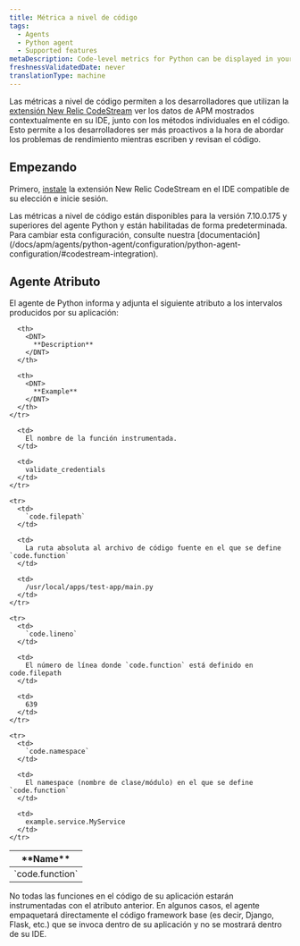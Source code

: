 ```yaml
---
title: Métrica a nivel de código
tags:
  - Agents
  - Python agent
  - Supported features
metaDescription: Code-level metrics for Python can be displayed in your IDE using the New Relic CodeStream extension.
freshnessValidatedDate: never
translationType: machine
---
```


Las métricas a nivel de código permiten a los desarrolladores que utilizan la [extensión New Relic CodeStream](/docs/codestream/observability/code-level-metrics) ver los datos de APM mostrados contextualmente en su IDE, junto con los métodos individuales en el código. Esto permite a los desarrolladores ser más proactivos a la hora de abordar los problemas de rendimiento mientras escriben y revisan el código.

## Empezando

Primero, [instale](/docs/codestream/start-here/install-codestream) la extensión New Relic CodeStream en el IDE compatible de su elección e inicie sesión.

<Callout variant="important">
  Las métricas a nivel de código están disponibles para la versión 7.10.0.175 y superiores del agente Python y están habilitadas de forma predeterminada. Para cambiar esta configuración, consulte nuestra [documentación](/docs/apm/agents/python-agent/configuration/python-agent-configuration/#codestream-integration).
</Callout>

## Agente Atributo

El agente de Python informa y adjunta el siguiente atributo a los intervalos producidos por su aplicación:

<table>
  <thead>
    <tr>
      <th>
        <DNT>
          **Name**
        </DNT>
      </th>

      <th>
        <DNT>
          **Description**
        </DNT>
      </th>

      <th>
        <DNT>
          **Example**
        </DNT>
      </th>
    </tr>
  </thead>

  <tbody>
    <tr>
      <td>
        `code.function`
      </td>

      <td>
        El nombre de la función instrumentada.
      </td>

      <td>
        validate_credentials
      </td>
    </tr>

    <tr>
      <td>
        `code.filepath`
      </td>

      <td>
        La ruta absoluta al archivo de código fuente en el que se define `code.function`
      </td>

      <td>
        /usr/local/apps/test-app/main.py
      </td>
    </tr>

    <tr>
      <td>
        `code.lineno`
      </td>

      <td>
        El número de línea donde `code.function` está definido en code.filepath
      </td>

      <td>
        639
      </td>
    </tr>

    <tr>
      <td>
        `code.namespace`
      </td>

      <td>
        El namespace (nombre de clase/módulo) en el que se define `code.function`
      </td>

      <td>
        example.service.MyService
      </td>
    </tr>
  </tbody>
</table>

<Callout variant="important">
  No todas las funciones en el código de su aplicación estarán instrumentadas con el atributo anterior. En algunos casos, el agente empaquetará directamente el código framework base (es decir, Django, Flask, etc.) que se invoca dentro de su aplicación y no se mostrará dentro de su IDE.
</Callout>
